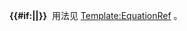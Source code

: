 <cite id="math_{{{1}}}" style="font-style: normal;">'''{{#if:{{{2|}}}|[[#math_{{{1}}}|{{{2}}}]]|[[#math_{{{1}}}|{{{1}}}]]}}'''</cite><noinclude>&nbsp;
用法见 [[Template:EquationRef]] 。
</noinclude>